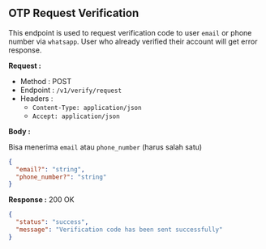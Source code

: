 
## OTP Request Verification

This endpoint is used to request verification code to user `email` or phone number via `whatsapp`.
User who already verified their account will get error response.

**Request :**

- Method : <Badge method="POST">POST</Badge>
- Endpoint : `/v1/verify/request`
- Headers :
  - `Content-Type: application/json`
  - `Accept: application/json`

**Body :**

Bisa menerima `email` atau `phone_number` (harus salah satu)

```json
{
  "email?": "string",
  "phone_number?": "string"
}
```

**Response :** <Badge outline variant="success">200 OK</Badge>

```json
{
  "status": "success",
  "message": "Verification code has been sent successfully"
}
```
